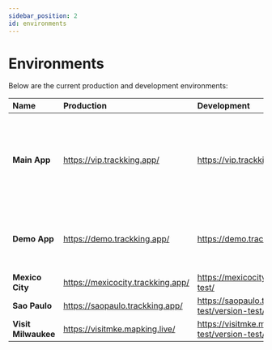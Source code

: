 ```yaml
---
sidebar_position: 2
id: environments
---
```


# Environments

Below are the current production and development environments:

| Name                | Production                        | Development                                               | Notes                                                                                         |
| :------------------ | :-------------------------------- | :-------------------------------------------------------- | --------------------------------------------------------------------------------------------- |
| **Main App**        | https://vip.trackking.app/        | https://vip.trackking.app/version-test/                   | All sub-apps are deployed from this app. All dev work must be merged here to push to sub apps |
| **Demo App**        | https://demo.trackking.app/       | https://demo.trackking.app/version-test/                  | All demos without their own sub app should be created here                                    |
| **Mexico City**     | https://mexicocity.trackking.app/ | https://mexicocity.trackking.app/version-test/            | \*Post-Event (1/13/2024)                                                                      |
| **Sao Paulo**       | https://saopaulo.trackking.app/   | https://saopaulo.trackking.app/version-test/version-test/ | \*Pre-Event (3/16/2024)                                                                       |
| **Visit Milwaukee** | https://visitmke.mapking.live/    | https://visitmke.mapking.live/version-test/version-test/  | \*Pre-Event (TBA)                                                                             |
